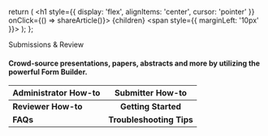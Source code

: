 
  return (
    <h1 style={{ display: 'flex', alignItems: 'center', cursor: 'pointer' }} onClick={() => shareArticle()}>
      {children} <span style={{ marginLeft: '10px' }}><FaLink size="0.6em" /></span>
    </h1>
  );
};

<ToastContainer />

<ClickableTitle>Submissions & Review</ClickableTitle>

#### Crowd-source presentations, papers, abstracts and more by utilizing the powerful Form Builder.


| **Administrator How-to** | **Submitter How-to** |
|---|:---:|
| **Reviewer How-to** | **Getting Started** |
| **FAQs** | **Troubleshooting Tips** |